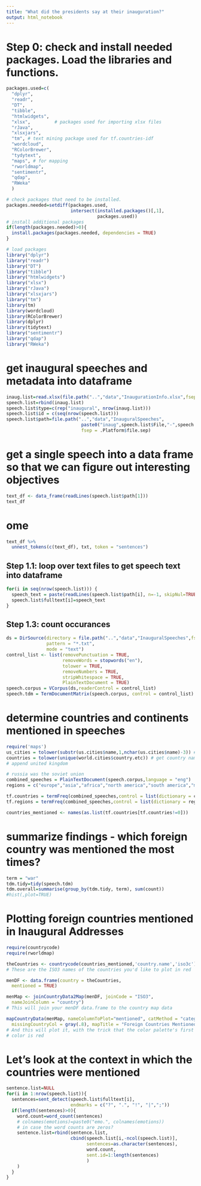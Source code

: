```yaml
---
title: "What did the presidents say at their inauguration?"
output: html_notebook
---
```

# Step 0: check and install needed packages. Load the libraries and functions. 
```r
packages.used=c(
  "dplyr",
  "readr",
  "DT",
  "tibble",
  "htmlwidgets",
  "xlsx",         # packages used for importing xlsx files
  "rJava",
  "xlsxjars",     
  "tm", # text mining package used for tf.countries-idf
  "wordcloud",
  "RColorBrewer",
  "tydytext",
  "maps", # for mapping
  "rworldmap",
  "sentimentr",
  "qdap",
  "RWeka"
  )

# check packages that need to be installed.
packages.needed=setdiff(packages.used, 
                        intersect(installed.packages()[,1], 
                                  packages.used))
# install additional packages
if(length(packages.needed)>0){
  install.packages(packages.needed, dependencies = TRUE)
}

# load packages
library("dplyr")
library("readr")
library("DT")
library("tibble")
library("htmlwidgets")
library("xlsx")
library("rJava")
library("xlsxjars")
library("tm")
library(tm)
library(wordcloud)
library(RColorBrewer)
library(dplyr)
library(tidytext)
library("sentimentr")
library("qdap")
library("RWeka")

```
# get inaugural speeches and metadata into dataframe
```r
inaug.list=read.xlsx(file.path("..","data","InaugurationInfo.xlsx",fsep = .Platform$file.sep),1)
speech.list=rbind(inaug.list)
speech.list$type=c(rep("inaugural", nrow(inaug.list)))
speech.list$id = c(seq(nrow(speech.list)))
speech.list$path=file.path("..","data","InauguralSpeeches",
                            paste0("inaug",speech.list$File,"-",speech.list$Term,".txt"),
                            fsep = .Platform$file.sep)
```
# get a single speech into a data frame so that we can figure out interesting objectives
```r
text_df <- data_frame(readLines(speech.list$path[1]))
text_df
```
# ome
```r
text_df %>%
  unnest_tokens(c(text_df), txt, token = "sentences")
```


## Step 1.1: loop over text files to get speech text into dataframe
```r
for(i in seq(nrow(speech.list))) {
  speech_text = paste(readLines(speech.list$path[i], n=-1, skipNul=TRUE, warn = FALSE), collapse = " ")
  speech.list$fulltext[i]=speech_text
}
```
## Step 1.3: count occurances
```r
ds = DirSource(directory = file.path("..","data","InauguralSpeeches",fsep = .Platform$file.sep),
               pattern = "*.txt",
               mode = "text")
control_list <- list(removePunctuation = TRUE,
                     removeWords = stopwords("en"),
                     tolower = TRUE,
                     removeNumbers = TRUE,
                     stripWhitespace = TRUE,
                     PlainTextDocument = TRUE)
speech.corpus = VCorpus(ds,readerControl = control_list)
speech.tdm = TermDocumentMatrix(speech.corpus, control = control_list)
```
# determine countries and continents mentioned in speeches
```r
require('maps')
us_cities = tolower(substr(us.cities$name,1,nchar(us.cities$name)-3)) # get city names
countries = tolower(unique(world.cities$country.etc)) # get country names
# append united kingdom

# russia was the soviet union
combined_speeches = PlainTextDocument(speech.corpus,language = "eng")
regions = c("europe","asia","africa","north america","south america","middle east","central america")

tf.countries = termFreq(combined_speeches,control = list(dictionary = countries))
tf.regions = termFreq(combined_speeches,control = list(dictionary = regions))

countries_mentioned <- names(as.list(tf.countries[tf.countries!=0]))

```
# summarize findings - which foreign country was mentioned the most times?
```r
term = "war"
tdm.tidy=tidy(speech.tdm)
tdm.overall=summarise(group_by(tdm.tidy, term), sum(count))
#hist(,plot=TRUE)
```
# Plotting foreign countries mentioned in Inaugural Addresses
```r
require(countrycode)
require(rworldmap)

theCountries <- countrycode(countries_mentioned,'country.name','iso3c')
# These are the ISO3 names of the countries you'd like to plot in red

menDF <- data.frame(country = theCountries,
  mentioned = TRUE)

menMap <- joinCountryData2Map(menDF, joinCode = "ISO3",
  nameJoinColumn = "country")
# This will join your menDF data.frame to the country map data

mapCountryData(menMap, nameColumnToPlot="mentioned", catMethod = "categorical",
  missingCountryCol = gray(.8), mapTitle = "Foreign Countries Mentioned in Inaugural Addresses", addLegend = FALSE)
# And this will plot it, with the trick that the color palette's first
# color is red
```
# Let's look at the context in which the countries were mentioned
```r
sentence.list=NULL
for(i in 1:nrow(speech.list)){
  sentences=sent_detect(speech.list$fulltext[i],
                        endmarks = c("?", ".", "!", "|",";"))
  if(length(sentences)>0){
    word.count=word_count(sentences)
    # colnames(emotions)=paste0("emo.", colnames(emotions))
    # in case the word counts are zeros?
    sentence.list=rbind(sentence.list, 
                        cbind(speech.list[i,-ncol(speech.list)],
                              sentences=as.character(sentences), 
                              word.count,
                              sent.id=1:length(sentences)
                              )
    )
  }
}
```